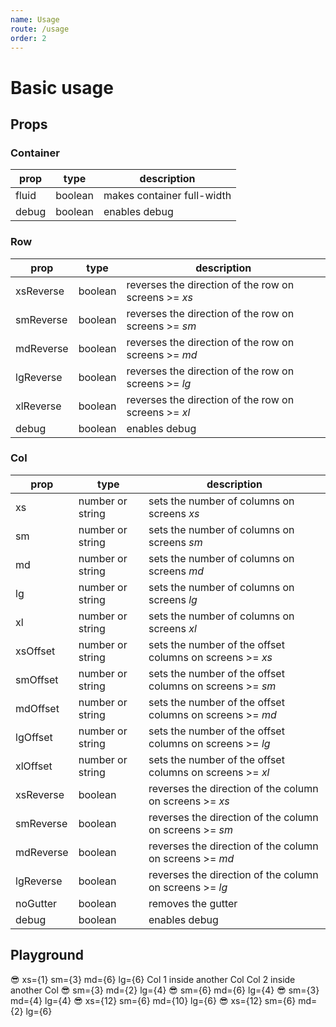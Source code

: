 ```yaml
---
name: Usage
route: /usage
order: 2
---
```


# Basic usage

## Props


### Container

| prop      | type    | description                                          |
|-----------|---------|------------------------------------------------------|
| fluid     | boolean | makes container full-width                           |
| debug     | boolean | enables debug                                        |

### Row
| prop      | type    | description                                          |
|-----------|---------|------------------------------------------------------|
| xsReverse | boolean | reverses the direction of the row on screens >= *xs* |
| smReverse | boolean | reverses the direction of the row on screens >= *sm* |
| mdReverse | boolean | reverses the direction of the row on screens >= *md* |
| lgReverse | boolean | reverses the direction of the row on screens >= *lg* |
| xlReverse | boolean | reverses the direction of the row on screens >= *xl* |
| debug     | boolean | enables debug                                        |

### Col

| prop      | type             | description                                              |
|-----------|------------------|----------------------------------------------------------|
| xs        | number or string | sets the number of columns on screens *xs*               |
| sm        | number or string | sets the number of columns on screens *sm*               |
| md        | number or string | sets the number of columns on screens *md*               |
| lg        | number or string | sets the number of columns on screens *lg*               |
| xl        | number or string | sets the number of columns on screens *xl*               |
| xsOffset  | number or string | sets the number of the offset columns on screens >= *xs* |
| smOffset  | number or string | sets the number of the offset columns on screens >= *sm* |
| mdOffset  | number or string | sets the number of the offset columns on screens >= *md* |
| lgOffset  | number or string | sets the number of the offset columns on screens >= *lg* |
| xlOffset  | number or string | sets the number of the offset columns on screens >= *xl* |
| xsReverse | boolean          | reverses the direction of the column on screens >= *xs*  |
| smReverse | boolean          | reverses the direction of the column on screens >= *sm*  |
| mdReverse | boolean          | reverses the direction of the column on screens >= *md*  |
| lgReverse | boolean          | reverses the direction of the column on screens >= *lg*  |
| noGutter  | boolean          | removes the gutter                                       |
| debug     | boolean          | enables debug                                            |


## Playground

<Playground>
  <Container>
    <Row>
      <Col debug xs={1} sm={3} md={6} lg={6}>
        <span role="img" aria-label="so cool">
          😎 xs={1} sm={3} md={6} lg={6}
        </span>
      </Col>
      <Col debug>
        <Col debug>Col 1 inside another Col</Col>
        <Col debug>Col 2 inside another Col</Col>
      </Col>
    </Row>
    <Row>
      <Col debug sm={3} md={2} lg={4}>
        <span role="img" aria-label="so cool">
          😎 sm={3} md={2} lg={4}
        </span>
      </Col>
      <Col debug sm={6} md={6} lg={4}>
        <span role="img" aria-label="so cool">
          😎 sm={6} md={6} lg={4}
        </span>
      </Col>
      <Col debug sm={3} md={4} lg={4}>
        <span role="img" aria-label="so cool">
          😎 sm={3} md={4} lg={4}
        </span>
      </Col>
    </Row>
    <Row>
      <Col debug xs={12} sm={6} md={10} lg={6}>
        <span role="img" aria-label="so cool">
          😎 xs={12} sm={6} md={10} lg={6}
        </span>
      </Col>
      <Col debug xs={12} sm={6} md={2} lg={6}>
        <span role="img" aria-label="so cool">
          😎 xs={12} sm={6} md={2} lg={6}
        </span>
      </Col>
    </Row>
  </Container>
</Playground>
    